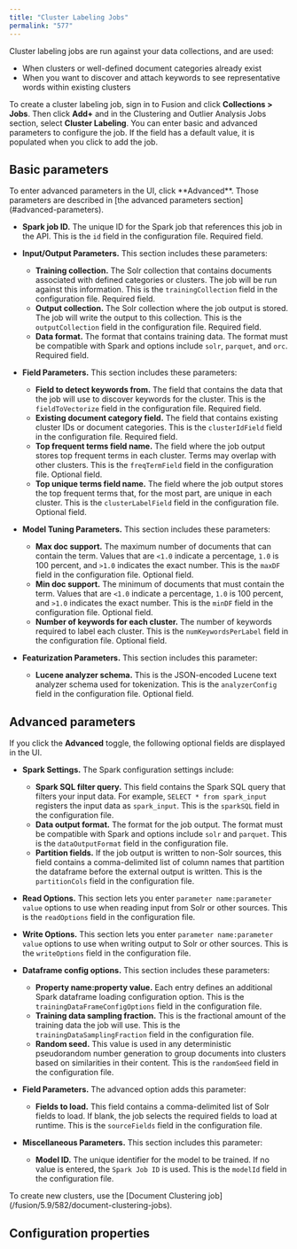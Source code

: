 ```yaml
---
title: "Cluster Labeling Jobs"
permalink: "577"
---
```


Cluster labeling jobs are run against your data collections, and are used:

* When clusters or well-defined document categories already exist
* When you want to discover and attach keywords to see representative words within existing clusters

To create a cluster labeling job, sign in to Fusion and click **Collections > Jobs**. Then click **Add+** and in the Clustering and Outlier Analysis Jobs section, select **Cluster Labeling**. You can enter basic and advanced parameters to configure the job. If the field has a default value, it is populated when you click to add the job.

## Basic parameters

<Note>
To enter advanced parameters in the UI, click **Advanced**. Those parameters are described in [the advanced parameters section](#advanced-parameters).
</Note>


* **Spark job ID.** The unique ID for the Spark job that references this job in the API. This is the `id` field in the configuration file. Required field.
* **Input/Output Parameters.** This section includes these parameters:

  + **Training collection.** The Solr collection that contains documents associated with defined categories or clusters. The job will be run against this information. This is the `trainingCollection` field in the configuration file. Required field.
  + **Output collection.** The Solr collection where the job output is stored. The job will write the output to this collection. This is the `outputCollection` field in the configuration file. Required field.
  + **Data format.** The format that contains training data. The format must be compatible with Spark and options include `solr`, `parquet`, and `orc`. Required field.
* **Field Parameters.** This section includes these parameters:

  + **Field to detect keywords from.** The field that contains the data that the job will use to discover keywords for the cluster. This is the `fieldToVectorize` field in the configuration file. Required field.
  + **Existing document category field.** The field that contains existing cluster IDs or document categories. This is the `clusterIdField` field in the configuration file. Required field.
  + **Top frequent terms field name.** The field where the job output stores top frequent terms in each cluster. Terms may overlap with other clusters. This is the `freqTermField` field in the configuration file. Optional field.
  + **Top unique terms field name.** The field where the job output stores the top frequent terms that, for the most part, are unique in each cluster. This is the `clusterLabelField` field in the configuration file. Optional field.
* **Model Tuning Parameters.** This section includes these parameters:

  + **Max doc support.** The maximum number of documents that can contain the term. Values that are `<1.0` indicate a percentage, `1.0` is 100 percent, and `>1.0` indicates the exact number. This is the `maxDF` field in the configuration file. Optional field.
  + **Min doc support.** The minimum of documents that must contain the term. Values that are `<1.0` indicate a percentage, `1.0` is 100 percent, and `>1.0` indicates the exact number. This is the `minDF` field in the configuration file. Optional field.
  + **Number of keywords for each cluster.** The number of keywords required to label each cluster. This is the `numKeywordsPerLabel` field in the configuration file. Optional field.
* **Featurization Parameters.** This section includes this parameter:

  + **Lucene analyzer schema.** This is the JSON-encoded Lucene text analyzer schema used for tokenization. This is the `analyzerConfig` field in the configuration file. Optional field.

## Advanced parameters

If you click the **Advanced** toggle, the following optional fields are displayed in the UI.

* **Spark Settings.** The Spark configuration settings include:

  + **Spark SQL filter query.** This field contains the Spark SQL query that filters your input data. For example, `SELECT * from spark_input` registers the input data as `spark_input`. This is the `sparkSQL` field in the configuration file.
  + **Data output format.** The format for the job output. The format must be compatible with Spark and options include `solr` and `parquet`. This is the `dataOutputFormat` field in the configuration file.
  + **Partition fields.** If the job output is written to non-Solr sources, this field contains a comma-delimited list of column names that partition the dataframe before the external output is written. This is the `partitionCols` field in the configuration file.
* **Read Options.** This section lets you enter `parameter name:parameter value` options to use when reading input from Solr or other sources. This is the `readOptions` field in the configuration file.
* **Write Options.** This section lets you enter `parameter name:parameter value` options to use when writing output to Solr or other sources. This is the `writeOptions` field in the configuration file.
* **Dataframe config options.** This section includes these parameters:

  + **Property name:property value.** Each entry defines an additional Spark dataframe loading configuration option. This is the `trainingDataFrameConfigOptions` field in the configuration file.
  + **Training data sampling fraction.** This is the fractional amount of the training data the job will use. This is the `trainingDataSamplingFraction` field in the configuration file.
  + **Random seed.** This value is used in any deterministic pseudorandom number generation to group documents into clusters based on similarities in their content. This is the `randomSeed` field in the configuration file.
* **Field Parameters.** The advanced option adds this parameter:

  + **Fields to load.** This field contains a comma-delimited list of Solr fields to load. If blank, the job selects the required fields to load at runtime. This is the `sourceFields` field in the configuration file.
* **Miscellaneous Parameters.** This section includes this parameter:

  + **Model ID.** The unique identifier for the model to be trained. If no value is entered, the `Spark Job ID` is used. This is the `modelId` field in the configuration file.

<Note>
To create new clusters, use the [Document Clustering job](/fusion/5.9/582/document-clustering-jobs).
</Note>

## Configuration properties


<SchemaParamFields schema={schema}/>
